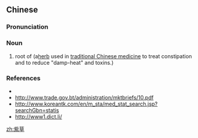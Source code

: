 ==Chinese==
{{zh-forms}}

===Pronunciation===
{{zh-pron
|m=zǐcǎo
|cat=n
}}

===Noun===
{{zh-noun}}

# root of {{taxlink|Lithopermum erythrorhizon|species|noshow=1}} (a[[herb]] used in [[traditional Chinese medicine]] to treat constipation and to reduce "damp-heat" and toxins.)

===References===
* {{pedialite|lang=zh}}
* http://www.trade.gov.bt/administration/mktbriefs/10.pdf
* http://www.koreantk.com/en/m_sta/med_stat_search.jsp?searchGbn=statis
* http://www1.dict.li/

[[zh:紫草]]